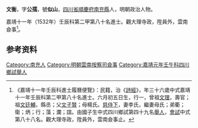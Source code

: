 {{明清人物信息框
| 姓名 = 文衡
| 原名 =
| 圖片名稱= 
| 圖片大小 =
| 圖片說明 = 
| 最高職務 =
| 國家 = 大明 
| 爵位 =
| 籍貫 = [[四川省|四川省]][[順慶府|順慶府]][[南充縣|南充縣]]
| 族裔 = 
| 字號 = 字公孺，號似山
| 諡號 =
| 出生日期 = 六月初五日
| 出生地點 =
| 逝世日期 = 卒年不詳
| 逝世地點 =
| 墓葬 =
| 配偶 = 李氏母氏
| 親屬 = 曾祖[[文理|文理]]，祖[[文廷輔|文廷輔]]，父[[文子賢|文子賢]]，母楊氏
| 出身 =
* 嘉靖十一年壬辰科進士
| 經歷 =
| 著作 =  
}}
'''文衡'''{{BD|1497年||？年||}}，字'''公孺'''，號'''似山'''，[[四川省|四川省]][[順慶府|順慶府]][[南充縣|南充縣]]人，明朝政治人物。

嘉靖十一年（1532年）壬辰科第二甲第八十名進士。觀大理寺政，陞員外，雲南僉事<ref>《嘉靖十一年壬辰科進士履曆便覽》：民籍，治《[[詩經|詩經]]》，年三十六歲中式嘉靖十一年壬辰科第二甲第八十名進士。六月初五日生，行一，曾祖[[文理|文理]]，壽官；祖[[文廷輔|文廷輔]]，縣丞；父[[文子賢|文子賢]]；母楊氏。[[慈侍下|慈侍下]]，妻李氏，繼妻母氏；弟衢；衛；炳；行；藻；瀾；誼。由國子生中式四川鄉試第四十九名[[舉人|舉人]]，[[會試|會試]]中式第八十八名。觀大理寺政，陞員外，雲南僉事止。</ref>。

== 参考资料 ==
{{reflist}}

{{嘉靖十一年壬辰科殿试金榜}}

{{Authority control}}
{{DEFAULTSORT:Wen文}}
[[Category:南充人|Category:南充人]]
[[Category:明朝雲南按察司僉事|Category:明朝雲南按察司僉事]]
[[Category:嘉靖元年壬午科四川鄉試舉人|Category:嘉靖元年壬午科四川鄉試舉人]]


{{明朝人物小作品}}
